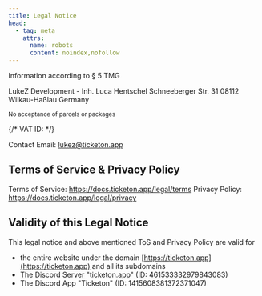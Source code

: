 ```yaml
---
title: Legal Notice
head:
  - tag: meta
    attrs:
      name: robots
      content: noindex,nofollow
---
```


Information according to § 5 TMG

LukeZ Development - Inh. Luca Hentschel
Schneeberger Str. 31
08112 Wilkau-Haßlau
Germany

<small>No acceptance of parcels or packages</small>

{/* VAT ID: */}

Contact Email: [lukez@ticketon.app](mailto:lukez@ticketon.app)

## Terms of Service & Privacy Policy

Terms of Service: https://docs.ticketon.app/legal/terms
Privacy Policy: https://docs.ticketon.app/legal/privacy

## Validity of this Legal Notice

This legal notice and above mentioned ToS and Privacy Policy are valid for

- the entire website under the domain [https://ticketon.app](https://ticketon.app) and all its subdomains
- The Discord Server "ticketon.app" (ID: 461533332979843083)
- The Discord App "Ticketon" (ID: 1415608381372371047)
